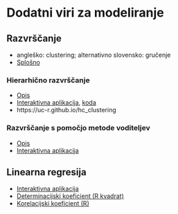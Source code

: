 # Dodatni viri za modeliranje 

## Razvrščanje
- angleško: clustering; alternativno slovensko: gručenje
- [Splošno](https://www.dmfa.si/Predavanja/Dokumenti/67/Ferligoj.pdf)

### Hierarhično razvrščanje
- [Opis](http://en.wikipedia.org/wiki/Hierarchical_clustering) 
- [Interaktivna aplikacija](https://joyofdata.shinyapps.io/hclust-shiny/), [koda](https://github.com/joyofdata/hclust-shiny)
- https://uc-r.github.io/hc_clustering

### Razvrščanje s pomočjo metode voditeljev
- [Opis](https://en.wikipedia.org/wiki/K-means_clustering)
- [Interaktivna aplikacija](http://shiny.rstudio.com/gallery/kmeans-example.html) 

## Linearna regresija
- [Interaktivna aplikacija](https://gallery.shinyapps.io/slr_diag/)
- [Determinacijski koeficient (R kvadrat)](https://en.wikipedia.org/wiki/Coefficient_of_determination)
- [Korelacijski koeficient (R)](https://en.wikipedia.org/wiki/Pearson_correlation_coefficient)

